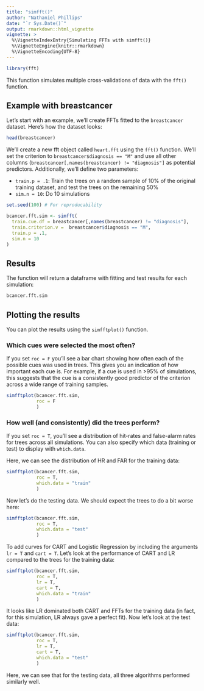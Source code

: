 ```yaml
---
title: "simfft()"
author: "Nathaniel Phillips"
date: "`r Sys.Date()`"
output: rmarkdown::html_vignette
vignette: >
  %\VignetteIndexEntry{Simulating FFTs with simfft()}
  %\VignetteEngine{knitr::rmarkdown}
  %\VignetteEncoding{UTF-8}
---
```



```r
library(fft)
```

This function simulates multiple cross-validations of data with the `fft()` function.

## Example with breastcancer

Let's start with an example, we'll create FFTs fitted to the `breastcancer` dataset. Here's how the dataset looks:

```r
head(breastcancer)
```

We'll create a new fft object called `heart.fft` using the `fft()` function. We'll set the criterion to `breastcancer$diagnosis == "M"` and use all other columns (`breastcancer[,names(breastcancer) != "diagnosis"]` as potential predictors. Additionally, we'll define two parameters:

- `train.p = .1`: Train the trees on a random sample of 10% of the original training dataset, and test the trees on the remaining 50%
- `sim.n = 10`: Do 10 simulations

```r
set.seed(100) # For reproducability

bcancer.fft.sim <- simfft(
  train.cue.df = breastcancer[,names(breastcancer) != "diagnosis"],
  train.criterion.v =  breastcancer$diagnosis == "M",
  train.p = .1,
  sim.n = 10
)
```

## Results

The function will return a dataframe with fitting and test results for each simulation:

```r
bcancer.fft.sim
```

## Plotting the results

You can plot the results using the `simfftplot()` function. 

### Which cues were selected the most often?

If you set `roc = F` you'll see a bar chart showing how often each of the possible cues was used in trees. This gives you an indication of how important each cue is. For example, if a cue is used in >95% of simulations, this suggests that the cue is a consistently good predictor of the criterion across a wide range of training samples.

```r
simfftplot(bcancer.fft.sim,
           roc = F
           )
```

### How well (and consistently) did the trees perform?

If you set `roc = T`, you'll see a distribution of hit-rates and false-alarm rates for trees across all simulations. You can also specify which data (training or test) to display with `which.data`.

Here, we can see the distribution of HR and FAR for the training data:

```r
simfftplot(bcancer.fft.sim,
           roc = T,
           which.data = "train"
           )
```

Now let's do the testing data. We should expect the trees to do a bit worse here:

```r
simfftplot(bcancer.fft.sim,
           roc = T,
           which.data = "test"
           )
```

To add curves for CART and Logistic Regression by including the arguments `lr = T` and `cart = T`. Let's look at the performance of CART and LR compared to the trees for the training data:

```r
simfftplot(bcancer.fft.sim,
           roc = T,
           lr = T,
           cart = T,
           which.data = "train"
           )
```

It looks like LR dominated both CART and FFTs for the training data (in fact, for this simulation, LR always gave a perfect fit). Now let's look at the test data:

```r
simfftplot(bcancer.fft.sim,
           roc = T,
           lr = T,
           cart = T,
           which.data = "test"
           )
```

Here, we can see that for the testing data, all three algorithms performed similarly well.
